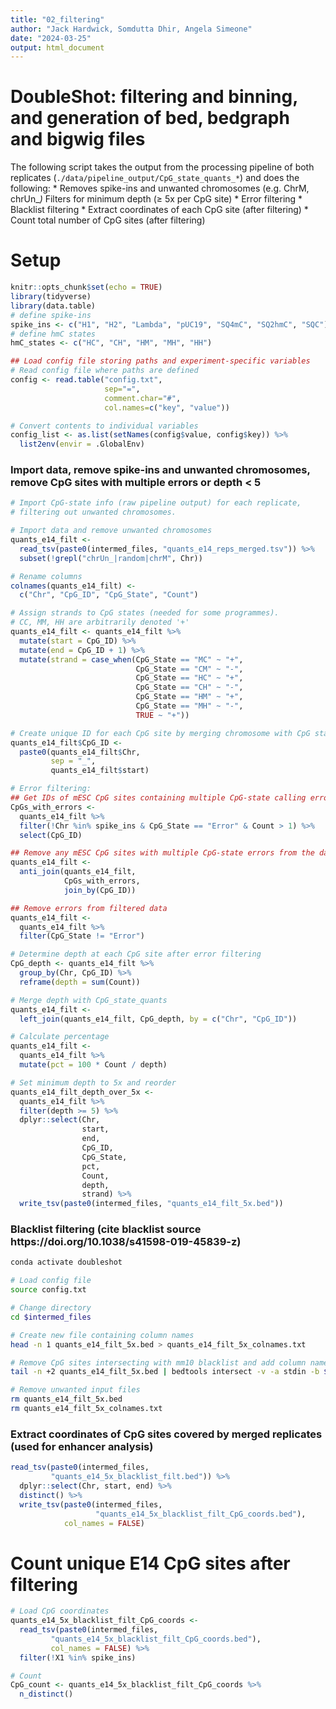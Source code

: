 ```yaml
---
title: "02_filtering"
author: "Jack Hardwick, Somdutta Dhir, Angela Simeone"
date: "2024-03-25"
output: html_document
---
```


# DoubleShot: filtering and binning, and generation of bed, bedgraph and bigwig files

The following script takes the output from the processing pipeline of both replicates (`./data/pipeline_output/CpG_state_quants_*`) and does the following:
* Removes spike-ins and unwanted chromosomes (e.g. ChrM, chrUn_*)
* Filters for minimum depth (≥ 5x per CpG site)
* Error filtering 
* Blacklist filtering
* Extract coordinates of each CpG site (after filtering)
* Count total number of CpG sites (after filtering)


# Setup
```r
knitr::opts_chunk$set(echo = TRUE)
library(tidyverse)
library(data.table)
# define spike-ins
spike_ins <- c("H1", "H2", "Lambda", "pUC19", "SQ4mC", "SQ2hmC", "SQC")
# define hmC states
hmC_states <- c("HC", "CH", "HM", "MH", "HH")

## Load config file storing paths and experiment-specific variables
# Read config file where paths are defined
config <- read.table("config.txt", 
                     sep="=", 
                     comment.char="#", 
                     col.names=c("key", "value"))

# Convert contents to individual variables
config_list <- as.list(setNames(config$value, config$key)) %>%
  list2env(envir = .GlobalEnv)
```

### Import data, remove spike-ins and unwanted chromosomes, remove CpG sites with multiple errors or depth < 5
```r
# Import CpG-state info (raw pipeline output) for each replicate,
# filtering out unwanted chromosomes.

# Import data and remove unwanted chromosomes
quants_e14_filt <-
  read_tsv(paste0(intermed_files, "quants_e14_reps_merged.tsv")) %>%
  subset(!grepl("chrUn_|random|chrM", Chr))

# Rename columns
colnames(quants_e14_filt) <-
  c("Chr", "CpG_ID", "CpG_State", "Count")

# Assign strands to CpG states (needed for some programmes).
# CC, MM, HH are arbitrarily denoted '+'
quants_e14_filt <- quants_e14_filt %>%
  mutate(start = CpG_ID) %>%
  mutate(end = CpG_ID + 1) %>%
  mutate(strand = case_when(CpG_State == "MC" ~ "+",
                            CpG_State == "CM" ~ "-",
                            CpG_State == "HC" ~ "+",
                            CpG_State == "CH" ~ "-",
                            CpG_State == "HM" ~ "+",
                            CpG_State == "MH" ~ "-",
                            TRUE ~ "+"))

# Create unique ID for each CpG site by merging chromosome with CpG start coord
quants_e14_filt$CpG_ID <-
  paste0(quants_e14_filt$Chr,
         sep = "_",
         quants_e14_filt$start)

# Error filtering:
## Get IDs of mESC CpG sites containing multiple CpG-state calling errors
CpGs_with_errors <-
  quants_e14_filt %>%
  filter(!Chr %in% spike_ins & CpG_State == "Error" & Count > 1) %>%
  select(CpG_ID)

## Remove any mESC CpG sites with multiple CpG-state errors from the data
quants_e14_filt <-
  anti_join(quants_e14_filt,
            CpGs_with_errors,
            join_by(CpG_ID))

## Remove errors from filtered data
quants_e14_filt <-
  quants_e14_filt %>%
  filter(CpG_State != "Error")

# Determine depth at each CpG site after error filtering
CpG_depth <- quants_e14_filt %>%
  group_by(Chr, CpG_ID) %>%
  reframe(depth = sum(Count))

# Merge depth with CpG_state_quants
quants_e14_filt <-
  left_join(quants_e14_filt, CpG_depth, by = c("Chr", "CpG_ID"))

# Calculate percentage
quants_e14_filt <-
  quants_e14_filt %>%
  mutate(pct = 100 * Count / depth)

# Set minimum depth to 5x and reorder
quants_e14_filt_depth_over_5x <-
  quants_e14_filt %>%
  filter(depth >= 5) %>%
  dplyr::select(Chr,
                start,
                end,
                CpG_ID,
                CpG_State,
                pct,
                Count,
                depth,
                strand) %>%
  write_tsv(paste0(intermed_files, "quants_e14_filt_5x.bed"))
```

### Blacklist filtering (cite blacklist source https://doi.org/10.1038/s41598-019-45839-z)
```zsh
conda activate doubleshot

# Load config file
source config.txt

# Change directory
cd $intermed_files

# Create new file containing column names
head -n 1 quants_e14_filt_5x.bed > quants_e14_filt_5x_colnames.txt

# Remove CpG sites intersecting with mm10 blacklist and add column names to output
tail -n +2 quants_e14_filt_5x.bed | bedtools intersect -v -a stdin -b ${misc_files}mm10-blacklist.v2.bed | bedtools sort -i stdin | cat quants_e14_filt_5x_colnames.txt - > quants_e14_5x_blacklist_filt.bed

# Remove unwanted input files
rm quants_e14_filt_5x.bed 
rm quants_e14_filt_5x_colnames.txt
```

### Extract coordinates of CpG sites covered by merged replicates (used for enhancer analysis)
```r
read_tsv(paste0(intermed_files,
         "quants_e14_5x_blacklist_filt.bed")) %>%
  dplyr::select(Chr, start, end) %>%
  distinct() %>%
  write_tsv(paste0(intermed_files,
                   "quants_e14_5x_blacklist_filt_CpG_coords.bed"),
            col_names = FALSE)
```

# Count unique E14 CpG sites after filtering
```r
# Load CpG coordinates
quants_e14_5x_blacklist_filt_CpG_coords <- 
  read_tsv(paste0(intermed_files,
         "quants_e14_5x_blacklist_filt_CpG_coords.bed"),
         col_names = FALSE) %>%
  filter(!X1 %in% spike_ins)

# Count
CpG_count <- quants_e14_5x_blacklist_filt_CpG_coords %>%
  n_distinct() 
```
